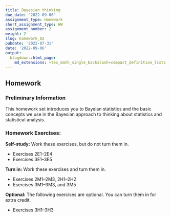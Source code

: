 ```yaml
---
title: Bayesian thinking
due_date: '2022-09-06'
assignment_type: Homework
short_assignment_type: HW
assignment_number: 2
weight: 2
slug: homework_02
pubdate: '2022-07-31'
date: '2022-09-06'
output:
  blogdown::html_page:
    md_extensions: +tex_math_single_backslash+compact_definition_lists
---
```

## Homework

### Preliminary Information

This homework set introduces you to Bayeian statistics and the basic concepts we use in the Bayesian approach to thinking about statistics and statistical analysis.

### Homework Exercises:



**Self-study:** Work these exercises, but do not turn them in.

* Exercises 2E1--2E4
* Exercises 3E1--3E5

**Turn in:** Work these exercises and turn them in.

* Exercises 2M1--2M3, 2H1--2H2
* Esercises 3M1--3M3, and 3M5

**Optional:** The following exercises are optional. You can turn them in for extra credit.

* Exercises 3H1--3H3

